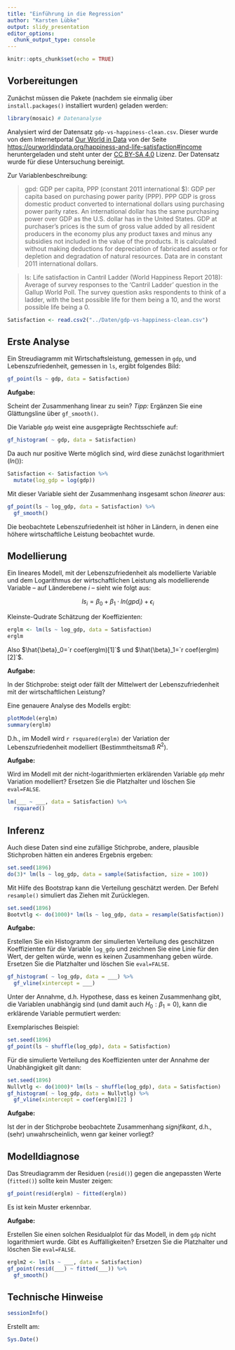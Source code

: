 ```yaml
---
title: "Einführung in die Regression"
author: "Karsten Lübke"
output: slidy_presentation
editor_options: 
  chunk_output_type: console
---
```


```r
knitr::opts_chunk$set(echo = TRUE)
```

<!-- Hinweis: Das Dokument wird erzeugt durch Klick auf `Knit`.  -->


## Vorbereitungen

Zunächst müssen die Pakete (nachdem sie einmalig über `install.packages()` installiert wurden) geladen werden:

<!-- Hinweis: Ein *Chunk* wird an die `Console` geschickt über den grünen Pfeil rechts oben: "Run Current Chunk". -->

```r
library(mosaic) # Datenanalyse
```

Analysiert wird der Datensatz `gdp-vs-happiness-clean.csv`. Dieser wurde von dem Internetportal [Our World in Data](https://ourworldindata.org/) von der Seite [https://ourworldindata.org/happiness-and-life-satisfaction#income](https://ourworldindata.org/happiness-and-life-satisfaction#income) heruntergeladen und steht unter der [CC BY-SA 4.0](https://creativecommons.org/licenses/by-sa/4.0/deed.de) Lizenz. Der Datensatz wurde für diese Untersuchung bereinigt.

Zur Variablenbeschreibung:

> gpd: GDP per capita, PPP (constant 2011 international $): GDP per capita based on purchasing power parity (PPP). PPP GDP is gross domestic product converted to international dollars using purchasing power parity rates. An international dollar has the same purchasing power over GDP as the U.S. dollar has in the United States. GDP at purchaser's prices is the sum of gross value added by all resident producers in the economy plus any product taxes and minus any subsidies not included in the value of the products. It is calculated without making deductions for depreciation of fabricated assets or for depletion and degradation of natural resources. Data are in constant 2011 international dollars.

> ls: Life satisfaction in Cantril Ladder (World Happiness Report 2018): Average of survey responses to the 'Cantril Ladder' question in the Gallup World Poll. The survey question asks respondents to think of a ladder, with the best possible life for them being a 10, and the worst possible life being a 0. 

<!-- Hinweis: Ggf. Pfad anpassen! -->

```r
Satisfaction <- read.csv2("../Daten/gdp-vs-happiness-clean.csv")
```

## Erste Analyse

Ein Streudiagramm mit Wirtschaftsleistung, gemessen in `gdp`, und Lebenszufriedenheit, gemessen in `ls`, ergibt folgendes Bild:

```r
gf_point(ls ~ gdp, data = Satisfaction)
```

**Aufgabe:**

Scheint der Zusammenhang linear zu sein? *Tipp:* Ergänzen Sie eine Glättungsline über `gf_smooth()`.


Die Variable `gdp` weist eine ausgeprägte Rechtsschiefe auf:

```r
gf_histogram( ~ gdp, data = Satisfaction)
```

Da auch nur positive Werte möglich sind, wird diese zunächst logarithmiert ($ln()$):

```r
Satisfaction <- Satisfaction %>%
  mutate(log_gdp = log(gdp))
```

Mit dieser Variable sieht der Zusammenhang insgesamt schon *linearer* aus:

```r
gf_point(ls ~ log_gdp, data = Satisfaction) %>%
  gf_smooth()
```

Die beobachtete Lebenszufriedenheit ist höher in Ländern, in denen eine höhere wirtschaftliche Leistung beobachtet wurde.

## Modellierung

Ein lineares Modell, mit der Lebenszufriedenheit als modellierte Variable und dem Logarithmus der wirtschaftlichen Leistung als modellierende Variable -- auf Länderebene $i$ -- sieht wie folgt aus:

$$ls_i=\beta_0 + \beta_1 \cdot ln(gpd_i) + \epsilon_i$$

Kleinste-Qudrate Schätzung der Koeffizienten:

```r
erglm <- lm(ls ~ log_gdp, data = Satisfaction)
erglm
```

Also $\hat{\beta}_0=`r coef(erglm)[1]`$ und $\hat{\beta}_1=`r coef(erglm)[2]`$.

**Aufgabe:**

In der Stichprobe: steigt oder fällt der Mittelwert der Lebenszufriedenheit mit der wirtschaftlichen Leistung?

Eine genauere Analyse des Modells ergibt:

```r
plotModel(erglm)
summary(erglm)
```

D.h., im Modell wird `r rsquared(erglm)` der Variation der Lebenszufriedenheit modelliert (Bestimmtheitsmaß $R^2$).

**Aufgabe:**

Wird im Modell mit der nicht-logarithmierten erklärenden Variable `gdp` mehr Variation modelliert? Ersetzen Sie die Platzhalter und löschen Sie `eval=FALSE`.

```r
lm(___ ~ ___, data = Satisfaction) %>%
  rsquared()
```

## Inferenz

Auch diese Daten sind eine zufällige Stichprobe, andere, plausible Stichproben hätten ein anderes Ergebnis ergeben:

```r
set.seed(1896)
do(3)* lm(ls ~ log_gdp, data = sample(Satisfaction, size = 100))
```

Mit Hilfe des Bootstrap kann die Verteilung geschätzt werden. Der Befehl `resample()` simuliert das Ziehen mit Zurücklegen.

```r
set.seed(1896)
Bootvtlg <- do(1000)* lm(ls ~ log_gdp, data = resample(Satisfaction))
```

**Aufgabe:**

Erstellen Sie ein Histogramm der simulierten Verteilung des geschätzen Koeffizienten für die Variable `log_gdp` und zeichnen Sie eine Linie für den Wert, der gelten würde, wenn es keinen Zusammenhang geben würde. Ersetzen Sie die Platzhalter und löschen Sie `eval=FALSE`.

```r
gf_histogram( ~ log_gdp, data = ___) %>%
  gf_vline(xintercept = ___)
```

Unter der Annahme, d.h. Hypothese, dass es keinen Zusammenhang gibt, die Variablen unabhängig sind (und damit auch $H_0: \beta_1=0$), kann die erklärende Variable permutiert werden:

Exemplarisches Beispiel:

```r
set.seed(1896)
gf_point(ls ~ shuffle(log_gdp), data = Satisfaction)
```

Für die simulierte Verteilung des Koeffizienten unter der Annahme der Unabhängigkeit gilt dann:

```r
set.seed(1896)
Nullvtlg <- do(1000)* lm(ls ~ shuffle(log_gdp), data = Satisfaction)
gf_histogram( ~ log_gdp, data = Nullvtlg) %>%
  gf_vline(xintercept = coef(erglm)[2] )
```

**Aufgabe:**

Ist der in der Stichprobe beobachtete Zusammenhang *signifikant*, d.h., (sehr) unwahrscheinlich, wenn gar keiner vorliegt?

## Modelldiagnose

Das Streudiagramm der Residuen (`resid()`) gegen die angepassten Werte (`fitted()`) sollte kein Muster zeigen:

```r
gf_point(resid(erglm) ~ fitted(erglm))
```

Es ist kein Muster erkennbar.

**Aufgabe:** 

Erstellen Sie einen solchen Residualplot für das Modell, in dem `gdp` nicht logarithmiert wurde. Gibt es Auffälligkeiten? Ersetzen Sie die Platzhalter und löschen Sie `eval=FALSE`.

```r
erglm2 <- lm(ls ~ ___, data = Satisfaction)
gf_point(resid(___) ~ fitted(___)) %>%
  gf_smooth()
```



## Technische Hinweise

```r
sessionInfo()
```

Erstellt am:

```r
Sys.Date()
```





